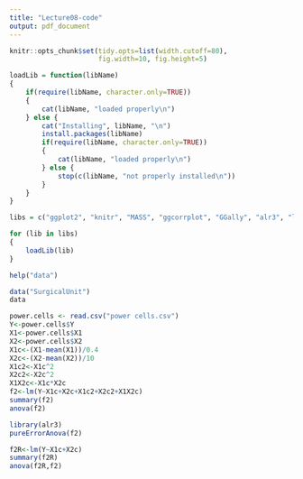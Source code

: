 ```yaml
---
title: "Lecture08-code"
output: pdf_document
---
```


```r

knitr::opts_chunk$set(tidy.opts=list(width.cutoff=80), 
                      fig.width=10, fig.height=5)

loadLib = function(libName)
{
    if(require(libName, character.only=TRUE))
    {
        cat(libName, "loaded properly\n")
    } else {
        cat("Installing", libName, "\n")
        install.packages(libName)
        if(require(libName, character.only=TRUE))
        {
            cat(libName, "loaded properly\n")
        } else {
            stop(c(libName, "not properly installed\n"))
        }
    }
}

libs = c("ggplot2", "knitr", "MASS", "ggcorrplot", "GGally", "alr3", "lattice", "dplyr", "ALSM")

for (lib in libs)
{
    loadLib(lib)
}

```

```r
help("data")
```

```r
data("SurgicalUnit")
data
```

```r
power.cells <- read.csv("power cells.csv")
Y<-power.cells$Y
X1<-power.cells$X1
X2<-power.cells$X2
X1c<-(X1-mean(X1))/0.4
X2c<-(X2-mean(X2))/10
X1c2<-X1c^2
X2c2<-X2c^2
X1X2c<-X1c*X2c
f2<-lm(Y~X1c+X2c+X1c2+X2c2+X1X2c)
summary(f2)
anova(f2)

```



```r
library(alr3)
pureErrorAnova(f2)

```


```r
f2R<-lm(Y~X1c+X2c)
summary(f2R)
anova(f2R,f2)
```

